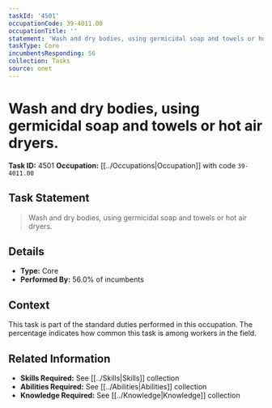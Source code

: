 ```yaml
---
taskId: '4501'
occupationCode: 39-4011.00
occupationTitle: ''
statement: 'Wash and dry bodies, using germicidal soap and towels or hot air dryers.'
taskType: Core
incumbentsResponding: 56
collection: Tasks
source: onet
---
```

# Wash and dry bodies, using germicidal soap and towels or hot air dryers.

**Task ID:** 4501
**Occupation:** [[../Occupations|Occupation]] with code `39-4011.00`

## Task Statement

> Wash and dry bodies, using germicidal soap and towels or hot air dryers.

## Details

- **Type:** Core
- **Performed By:** 56.0% of incumbents

## Context

This task is part of the standard duties performed in this occupation. The percentage indicates how common this task is among workers in the field.

## Related Information

- **Skills Required:** See [[../Skills|Skills]] collection
- **Abilities Required:** See [[../Abilities|Abilities]] collection
- **Knowledge Required:** See [[../Knowledge|Knowledge]] collection
